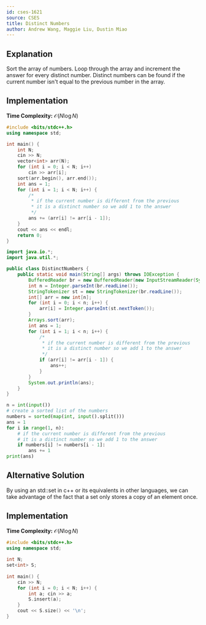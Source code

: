 ```yaml
---
id: cses-1621
source: CSES
title: Distinct Numbers
author: Andrew Wang, Maggie Liu, Dustin Miao
---
```


## Explanation

Sort the array of numbers. Loop through the array and increment the answer for
every distinct number. Distinct numbers can be found if the current number isn't
equal to the previous number in the array.

## Implementation

**Time Complexity:** $\mathcal{O}(N\log{N})$

<LanguageSection>

<CPPSection>

```cpp
#include <bits/stdc++.h>
using namespace std;

int main() {
	int N;
	cin >> N;
	vector<int> arr(N);
	for (int i = 0; i < N; i++)
		cin >> arr[i];
	sort(arr.begin(), arr.end());
	int ans = 1;
	for (int i = 1; i < N; i++) {
		/*
		 * if the current number is different from the previous
		 * it is a distinct number so we add 1 to the answer
		 */
		ans += (arr[i] != arr[i - 1]);
	}
	cout << ans << endl;
	return 0;
}
```

</CPPSection>

<JavaSection>

```java
import java.io.*;
import java.util.*;

public class DistinctNumbers {
	public static void main(String[] args) throws IOException {
		BufferedReader br = new BufferedReader(new InputStreamReader(System.in));
		int n = Integer.parseInt(br.readLine());
		StringTokenizer st = new StringTokenizer(br.readLine());
		int[] arr = new int[n];
		for (int i = 0; i < n; i++) {
			arr[i] = Integer.parseInt(st.nextToken());
		}
		Arrays.sort(arr);
		int ans = 1;
		for (int i = 1; i < n; i++) {
			/*
			 * if the current number is different from the previous
			 * it is a distinct number so we add 1 to the answer
			 */
			if (arr[i] != arr[i - 1]) {
				ans++;
			}
		}
		System.out.println(ans);
	}
}
```

</JavaSection>

<PySection>

```py
n = int(input())
# create a sorted list of the numbers
numbers = sorted(map(int, input().split()))
ans = 1
for i in range(1, n):
	# if the current number is different from the previous
	# it is a distinct number so we add 1 to the answer
	if numbers[i] != numbers[i - 1]:
		ans += 1
print(ans)
```

</PySection>

</LanguageSection>

## Alternative Solution
	
By using an std::set in c++ or its equivalents in other languages, we can take advantage of the fact that a set only stores a copy of an element once.

## Implementation

**Time Complexity:** $\mathcal{O}(N\log{N})$

	
<LanguageSection>

<CPPSection>

```cpp
#include <bits/stdc++.h>
using namespace std;
 
int N;
set<int> S;
 
int main() {
	cin >> N;
	for (int i = 0; i < N; i++) {
		int a; cin >> a;
		S.insert(a);
	}
	cout << S.size() << '\n';
}
```
</CPPSection>

</LanguageSection>
